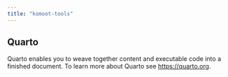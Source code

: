 ```yaml
---
title: "komoot-tools"
---
```


## Quarto

Quarto enables you to weave together content and executable code into a finished document. To learn more about Quarto see <https://quarto.org>.

